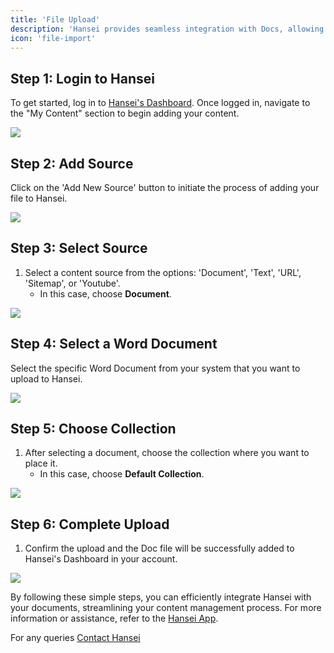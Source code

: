 ```yaml
---
title: 'File Upload'
description: 'Hansei provides seamless integration with Docs, allowing users to manage and organize their content effortlessly. This documentation will guide you through integrating Hansei with your documents, ensuring a smooth and efficient workflow.'
icon: 'file-import'
---
```


## Step 1: Login to Hansei
To get started, log in to [Hansei's Dashboard](https://hansei.app/dashboard). Once logged in, navigate to the "My Content" section to begin adding your content.


<img
  src="/images/doc/1.png"
/>

## Step 2: Add Source
Click on the 'Add New Source' button to initiate the process of adding your file to Hansei.

<img
  src="/images/doc/2.png"
/>

## Step 3: Select Source
1. Select a content source from the options: 'Document', 'Text', 'URL', 'Sitemap', or 'Youtube'.
   - In this case, choose **Document**.

<img
  src="/images/doc/3.png"
/>

## Step 4: Select a Word Document
Select the specific Word Document from your system that you want to upload to Hansei.

<img
  src="/images/doc/4.png"
/>

## Step 5: Choose Collection
1. After selecting a document, choose the collection where you want to place it.
   - In this case, choose **Default Collection**.

<img
  src="/images/doc/5.png"
/>

## Step 6: Complete Upload
1. Confirm the upload and the Doc file will be successfully added to Hansei's Dashboard in your account.

<img
  src="/images/doc/6.png"
/>

By following these simple steps, you can efficiently integrate Hansei with your documents, streamlining your content management process. For more information or assistance, refer to the [Hansei App](https://hansei.app/).

For any queries [Contact Hansei](https://hansei.app/contact)

